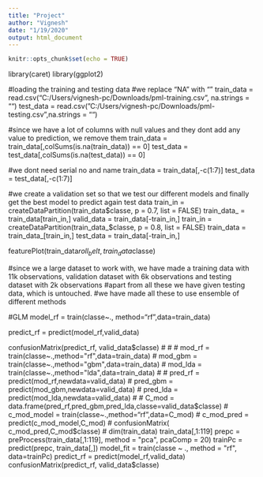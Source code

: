 ---
title: "Project"
author: "Vignesh"
date: "1/19/2020"
output: html_document
---

```{r setup, include=FALSE}
knitr::opts_chunk$set(echo = TRUE)
```

library(caret)
library(ggplot2)


#loading the training and testing data
#we replace "NA" with ""
train_data = read.csv("C:/Users/vignesh-pc/Downloads/pml-training.csv", na.strings = "")
test_data = read.csv("C:/Users/vignesh-pc/Downloads/pml-testing.csv",na.strings = "")

#since we have a lot of columns with null values and they dont add any value to prediction, we remove them
train_data = train_data[,colSums(is.na(train_data)) == 0]
test_data = test_data[,colSums(is.na(test_data)) == 0]

#we dont need serial no and name
train_data  = train_data[,-c(1:7)]
test_data = test_data[,-c(1:7)]

#we create a validation set so that we test our different models and finally get the best model to predict again test data
train_in = createDataPartition(train_data$classe, p = 0.7, list = FALSE)
train_data_ = train_data[train_in,]
valid_data = train_data[-train_in,]
train_in = createDataPartition(train_data_$classe, p = 0.8, list = FALSE)
train_data = train_data_[train_in,]
test_data = train_data[-train_in,]

featurePlot(train_data$roll_belt, train_data$classe)

#since we a large dataset to work with, we have made a training data with 11k observations, validation dataset with 6k observations and testing dataset with 2k observations
#apart from all these we have given testing data, which is untouched.
#we have made all these to use ensemble of different methods

#GLM
model_rf = train(classe~., method="rf",data=train_data)

predict_rf = predict(model_rf,valid_data)

confusionMatrix(predict_rf, valid_data$classe)
# 
# 
# mod_rf = train(classe~.,method="rf",data=train_data)
# mod_gbm = train(classe~.,method="gbm",data=train_data)
# mod_lda = train(classe~.,method="lda",data=train_data)
# 
# pred_rf = predict(mod_rf,newdata=valid_data)
# pred_gbm = predict(mod_gbm,newdata=valid_data)
# pred_lda = predict(mod_lda,newdata=valid_data)
# 
# C_mod = data.frame(pred_rf,pred_gbm,pred_lda,classe=valid_data$classe)
# c_mod_model = train(classe~.,method="rf",data=C_mod)
# c_mod_pred = predict(c_mod_model,C_mod)
# confusionMatrix( c_mod_pred,C_mod$classe)
# 
dim(train_data)
train_data[,1:119]
prepc = preProcess(train_data[,1:119], method = "pca", pcaComp = 20)
trainPc = predict(prepc, train_data[,])
model_fit = train(classe ~ ., method = "rf", data=trainPc)
predict_rf = predict(model_rf,valid_data)
confusionMatrix(predict_rf, valid_data$classe)